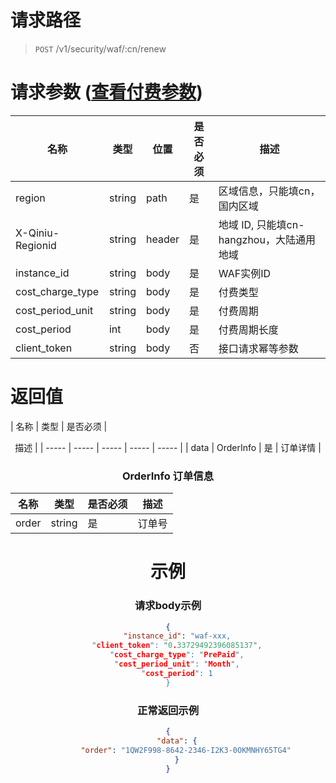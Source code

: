 # 请求路径
>`POST` /v1/security/waf/:cn/renew

# 请求参数 ([查看付费参数](https://developer.qiniu.com/qvm/8006/common-params))
| 名称 | 类型 | 位置 | 是否必须 | <center>描述 |
| ----- | ----- | ----- | ----- | ----- |
| region | string | path | 是 | 区域信息，只能填cn，国内区域|
| X-Qiniu-Regionid | string | header | 是 | 地域 ID, 只能填cn-hangzhou，大陆通用地域|
| instance_id | string | body | 是 | WAF实例ID |
| cost_charge_type | string | body | 是 | 付费类型 |
| cost_period_unit | string | body | 是 | 付费周期 |
| cost_period | int | body | 是 | 付费周期长度|
| client_token | string | body | 否 | 接口请求幂等参数 |

# 返回值

| 名称 | 类型 | 是否必须 | <center>描述 |
| ----- | ----- | ----- | ----- | ----- |
| data | OrderInfo | 是 | 订单详情 |

### OrderInfo 订单信息
| 名称 | 类型 | 是否必须 | <center>描述 |
| ----- | ----- | ----- | ----- |
| order | string | 是 | 订单号 |

# 示例
### 请求body示例
```json
{
    "instance_id": "waf-xxx,
    "client_token": "0.33729492396085137",
    "cost_charge_type": "PrePaid",
    "cost_period_unit": "Month",
    "cost_period": 1
}
```

### 正常返回示例
```json
{
    "data": {
        "order": "1QW2F998-8642-2346-I2K3-0OKMNHY65TG4"
    }
}
```